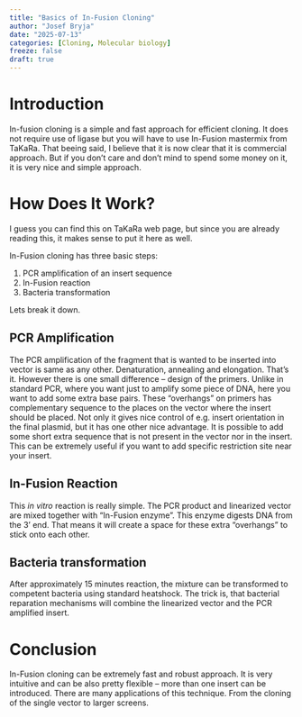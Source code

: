 ```yaml
---
title: "Basics of In-Fusion Cloning"
author: "Josef Bryja"
date: "2025-07-13"
categories: [Cloning, Molecular biology]
freeze: false
draft: true
---
```


# Introduction

In-fusion cloning is a simple and fast approach for efficient cloning. It does not require use of ligase but you will have to use In-Fusion mastermix from TaKaRa. That beeing said, I believe that it is now clear that it is commercial approach. But if you don't care and don't mind to spend some money on it, it is very nice and simple approach.


# How Does It Work?

I guess you can find this on TaKaRa web page, but since you are already reading this, it makes sense to put it here as well. 

In-Fusion cloning has three basic steps:

1) PCR amplification of an insert sequence 
2) In-Fusion reaction
3) Bacteria transformation

Lets break it down.


## PCR Amplification

The PCR amplification of the fragment that is wanted to be inserted into vector is same as any other. Denaturation, annealing and elongation. That's it. However there is one small difference -- design of the primers. Unlike in standard PCR, where you want just to amplify some piece of DNA, here you want to add some extra base pairs. These "overhangs" on primers has complementary sequence to the places on the vector where the insert should be placed. Not only it gives nice control of e.g. insert orientation in the final plasmid, but it has one other nice advantage. It is possible to add some short extra sequence that is not present in the vector nor in the insert. This can be extremely useful if you want to add specific restriction site near your insert.


## In-Fusion Reaction

This *in vitro* reaction is really simple. The PCR product and linearized vector are mixed together with "In-Fusion enzyme". This enzyme digests DNA from the 3' end. That means it will create a space for these extra "overhangs" to stick onto each other.


## Bacteria transformation

After approximately 15 minutes reaction, the mixture can be transformed to competent bacteria using standard heatshock. The trick is, that bacterial reparation mechanisms will combine the linearized vector and the PCR amplified insert.


# Conclusion

In-Fusion cloning can be extremely fast and robust approach. It is very intuitive and can be also pretty flexible -- more than one insert can be introduced. There are many applications of this technique. From the cloning of the single vector to larger screens.
